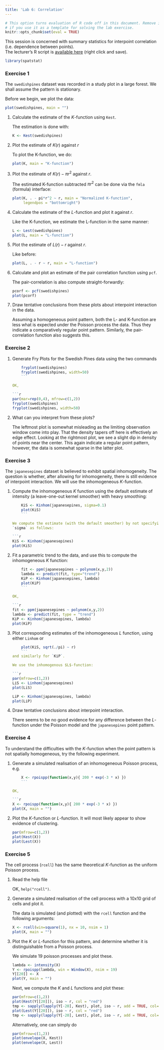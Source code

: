 ```yaml
---
title: 'Lab 6: Correlation'
---
```


```r
# This option turns evaluation of R code off in this document. Remove it
# if you use it as a template for solving the lab exercise.
knitr::opts_chunk$set(eval = TRUE)
```

This session is concerned with summary statistics for interpoint
correlation (i.e. dependence between points).  
The lecturer's R script is [available here](https://raw.githubusercontent.com/spatstat/SSAI2017/master/Scripts/script06.R) (right click and save).

```r
library(spatstat)
```

### Exercise 1

The `swedishpines` dataset was recorded in a study plot
in a large forest. We shall assume the pattern is stationary.

Before we begin, we plot the data:

```r
plot(swedishpines, main = "")
```


1.  Calculate the estimate of the $K$-function using `Kest`.

    The estimation is done with:
    
    ```r
    K <- Kest(swedishpines)
    ```

2.  Plot the estimate of $K(r)$ against $r$

    To plot the K-function, we do:
    
    ```r
    plot(K, main = "K-function")
    ```

3.  Plot the estimate of $K(r) - \pi r^2$ against $r$.

    The estimated K-function subtracted $\pi r^2$ can be done via the `fmla`
    (formula) interface:

    ```r
    plot(K, . - pi*r^2 ~ r, main = "Normalized K-function",
         legendpos = "bottomright")
    ```
    
4.  Calculate the estimate of the $L$-function and plot it against
    $r$.

    Like the K-function, we estimate the L-function in the same manner:
    
    ```r
    L <- Lest(swedishpines)
    plot(L, main = "L-function")
    ```

5.  Plot the estimate of $L(r) - r$ against $r$.

    Like before:
    
    ```r
    plot(L, . - r ~ r, main = "L-function")
    ```

6.  Calculate and plot an estimate of the pair correlation function
    using `pcf`.
  
    The pair-correlation is also compute straight-forwardly:
    
    ```r
    pcorf <- pcf(swedishpines)
    plot(pcorf)
    ```

7.  Draw tentative conclusions from these plots about interpoint
    interaction in the data.

    Assuming a homogeneous point pattern, both the L- and K-function are less
    what is expected under the Poisson process the data. Thus they indicate a
    comparatively regular point pattern. Similarly, the pair-correlation
    function also suggests this.


### Exercise 2

1.  Generate Fry Plots for the Swedish Pines data using the two commands
    ```r
    fryplot(swedishpines)
    fryplot(swedishpines, width=50)
    ```

    OK,
    
    ```r
    par(mar=rep(0,4), mfrow=c(1,2))
    fryplot(swedishpines)
    fryplot(swedishpines, width=50)
    ```

2.  What can you interpret from these plots?

    The leftmost plot is somewhat misleading as the limiting observation window
    come into play. That the density tapers off here is effectively an edge
    effect. Looking at the rightmost plot, we see a slight dip in density of
    points near the center. This again indicate a regular point pattern,
    however, the data is somewhat sparse in the latter plot.

### Exercise 3

The `japanesepines` dataset is believed to exhibit
spatial inhomogeneity. The question is whether, after allowing for
inhomogeneity, there is still evidence of interpoint interaction. We
will use the inhomogeneous $K$-function.

1.  Compute the inhomogeneous $K$ function using the default
    estimate of intensity (a leave-one-out kernel smoother) with
    heavy smoothing:
    ```r
    KiS <- Kinhom(japanesepines, sigma=0.1)
    plot(KiS)
    ```

    We compute the estimate (with the default smoother) by not specifying
    `sigma` as follows:

    ```r
    KiS <- Kinhom(japanesepines)
    plot(KiS)
    ```

2.  Fit a parametric trend to the data, and use this to compute the
    inhomogeneous $K$ function:
    ```r
    fit <- ppm(japanesepines ~ polynom(x,y,2))
    lambda <- predict(fit, type="trend")
    KiP <- Kinhom(japanesepines, lambda)
    plot(KiP)
    ```

    OK, 
    
    ```r
    fit <- ppm(japanesepines ~ polynom(x,y,2))
    lambda <- predict(fit, type = "trend")
    KiP <- Kinhom(japanesepines, lambda)
    plot(KiP)
    ```
	
3.  Plot corresponding estimates of the inhomogeneous $L$ function,
    using either `Linhom` or
    ```r
    plot(KiS, sqrt(./pi) ~ r)
    ```
    and similarly for `KiP`.
    
    We use the inhomogenous $L$-function:

    ```r
    par(mfrow=c(1,2))
    LiS <- Linhom(japanesepines)
    plot(LiS)
    
    LiP <- Kinhom(japanesepines, lambda)
    plot(LiP)
    ```

4.  Draw tentative conclusions about interpoint interaction.

    There seems to be no good evidence for any difference between the
    $L$-function under the Poisson model and the `japanesepines` point pattern.

### Exercise 4

To understand the difficulties with the $K$-function when the point
pattern is not spatially homogeneous, try the following experiment.

1.  Generate a simulated realisation of an inhomogeneous Poisson
    process, e.g.
    ```r
    X <- rpoispp(function(x,y){ 200 * exp(-3 * x) })
    ```
	
    OK,
    
    ```r
    X <- rpoispp(function(x,y){ 200 * exp(-3 * x) })
    plot(X, main = "")
    ```
    
2.  Plot the $K$-function or $L$-function. It will most likely appear to show
    evidence of clustering.

    ```r
    par(mfrow=c(1,2))
    plot(Kest(X))
    plot(Lest(X))
    ```
    

### Exercise 5

The cell process (`rcell`) has the same theoretical $K$-function as
the uniform Poisson process.

1.  Read the help file

    OK, `help("rcell")`.

2.  Generate a simulated realisation of the cell process 
    with a 10x10 grid of cells and plot it.

    The data is simulated (and plotted) with the `rcell` function and the
    following arguments:
    ```r
    X <- rcell(win=square(1), nx = 10, nsim = 1)
    plot(X, main = "")
    ```
    
3.  Plot the $K$ or $L$-function for this pattern, and
    determine whether it is distinguishable from a Poisson process.

    We simulate 19 poisson processes and plot these.
    ```r
    lambda <- intensity(X)
    Y <- rpoispp(lambda, win = Window(X), nsim = 19)
    Y[[20]] <- X
    plot(Y, main = "")
    ```
    
    Next, we compute the $K$ and $L$ functions and plot these:
    
    ```r
    par(mfrow=c(1,2))
    plot(Kest(Y[[20]]), iso ~ r, col = "red")
    tmp <- sapply(lapply(Y[-20], Kest), plot, iso ~ r, add = TRUE, col="lightgrey")
    plot(Lest(Y[[20]]), iso ~ r, col = "red")
    tmp <- sapply(lapply(Y[-20], Lest), plot, iso ~ r, add = TRUE, col="lightgrey")
    ```

    Alternatively, one can simply do
    
    ```r
    par(mfrow=c(1,2))
    plot(envelope(X, Kest))
    plot(envelope(X, Lest))
    ```
